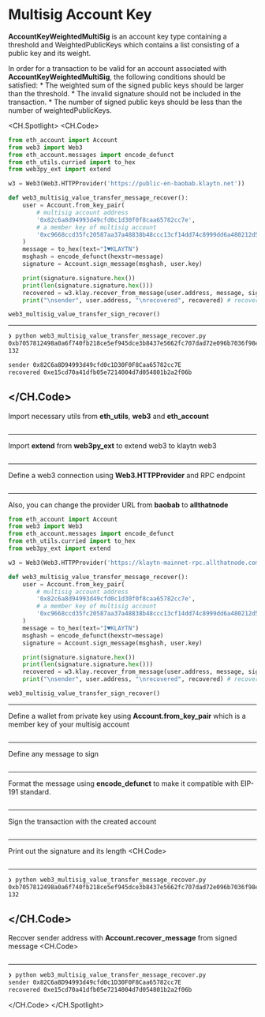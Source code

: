 # Multisig Account Key

**AccountKeyWeightedMultiSig** is an account key type containing a threshold and WeightedPublicKeys which contains a list consisting of a public key and its weight.

In order for a transaction to be valid for an account associated with **AccountKeyWeightedMultiSig**, the following conditions should be satisfied:
    * The weighted sum of the signed public keys should be larger than the threshold.
    * The invalid signature should not be included in the transaction.
    * The number of signed public keys should be less than the number of weightedPublicKeys.

<CH.Spotlight>
<CH.Code>

```py web3_multisig_value_transfer_message_recover.py
from eth_account import Account
from web3 import Web3
from eth_account.messages import encode_defunct
from eth_utils.curried import to_hex
from web3py_ext import extend

w3 = Web3(Web3.HTTPProvider('https://public-en-baobab.klaytn.net'))

def web3_multisig_value_transfer_message_recover():
    user = Account.from_key_pair(
        # multisig account address
        '0x82c6a8d94993d49cfd0c1d30f0f8caa65782cc7e',
        # a member key of multisig account
        '0xc9668ccd35fc20587aa37a48838b48ccc13cf14dd74c8999dd6a480212d5f7ac'
    )
    message = to_hex(text="I♥KLAYTN")
    msghash = encode_defunct(hexstr=message)
    signature = Account.sign_message(msghash, user.key)

    print(signature.signature.hex())
    print(len(signature.signature.hex()))
    recovered = w3.klay.recover_from_message(user.address, message, signature.signature.hex(), "latest")
    print("\nsender", user.address, "\nrecovered", recovered) # recovered is an original address of the member key

web3_multisig_value_transfer_sign_recover()
```
---
```zsh output
❯ python web3_multisig_value_transfer_message_recover.py
0xb7057812498a0a6f740fb218ce5ef945dce3b8437e5662fc707dad72e096b7036f98e96d48dd10de502a1d0ce0ae91e048357721dc7502a9aa2018561c06a97d1b
132

sender 0x82C6a8D94993d49cfd0c1D30F0F8Caa65782cc7E 
recovered 0xe15cd70a41dfb05e7214004d7d054801b2a2f06b
```


</CH.Code>
---
Import necessary utils from **eth_utils**, **web3** and **eth_account**
```py web3_multisig_value_transfer_message_recover.py focus=1:4

```
---
Import **extend** from **web3py_ext** to extend web3 to klaytn web3
```py web3_multisig_value_transfer_message_recover.py focus=5

```
---
Define a web3 connection using **Web3.HTTPProvider** and RPC endpoint
```py web3_multisig_value_transfer_message_recover.py focus=7

```
---

Also, you can change the provider URL from **baobab** to **allthatnode**
```py web3_multisig_value_transfer_message_recover.py focus=7
from eth_account import Account
from web3 import Web3
from eth_account.messages import encode_defunct
from eth_utils.curried import to_hex
from web3py_ext import extend

w3 = Web3(Web3.HTTPProvider('https://klaytn-mainnet-rpc.allthatnode.com:8551'))

def web3_multisig_value_transfer_message_recover():
    user = Account.from_key_pair(
        # multisig account address
        '0x82c6a8d94993d49cfd0c1d30f0f8caa65782cc7e',
        # a member key of multisig account
        '0xc9668ccd35fc20587aa37a48838b48ccc13cf14dd74c8999dd6a480212d5f7ac'
    )
    message = to_hex(text="I♥KLAYTN")
    msghash = encode_defunct(hexstr=message)
    signature = Account.sign_message(msghash, user.key)

    print(signature.signature.hex())
    print(len(signature.signature.hex()))
    recovered = w3.klay.recover_from_message(user.address, message, signature.signature.hex(), "latest")
    print("\nsender", user.address, "\nrecovered", recovered) # recovered is an original address of the member key

web3_multisig_value_transfer_sign_recover()
```

---
Define a wallet from private key using **Account.from_key_pair** which is a member key of your multisig account
```py web3_multisig_value_transfer_message_recover.py focus=10:15

```
---
Define any message to sign
```py web3_multisig_value_transfer_message_recover.py focus=16

```
---
Format the message using **encode_defunct** to make it compatible with EIP-191 standard.
```py web3_multisig_value_transfer_message_recover.py focus=17

```
---
Sign the transaction with the created account
```py web3_multisig_value_transfer_message_recover.py focus=18

```
---
Print out the signature and its length
<CH.Code>
```py web3_multisig_value_transfer_message_recover.py focus=20:21

```

---

```zsh output
❯ python web3_multisig_value_transfer_message_recover.py
0xb7057812498a0a6f740fb218ce5ef945dce3b8437e5662fc707dad72e096b7036f98e96d48dd10de502a1d0ce0ae91e048357721dc7502a9aa2018561c06a97d1b
132
```

</CH.Code>
---

Recover sender address with **Account.recover_message** from signed message
<CH.Code>
```py web3_multisig_value_transfer_message_recover.py focus=22:23

```
---

```zsh output
❯ python web3_multisig_value_transfer_message_recover.py
sender 0x82C6a8D94993d49cfd0c1D30F0F8Caa65782cc7E 
recovered 0xe15cd70a41dfb05e7214004d7d054801b2a2f06b
```

</CH.Code>
</CH.Spotlight>